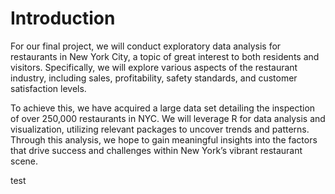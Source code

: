 # Introduction

For our final project, we will conduct exploratory data analysis for restaurants in New York City, a topic of great interest to both residents and visitors. Specifically, we will explore various aspects of the restaurant industry, including sales, profitability, safety standards, and customer satisfaction levels.

To achieve this, we have acquired a large data set detailing the inspection of over 250,000 restaurants in NYC. We will leverage R for data analysis and visualization, utilizing relevant packages to uncover trends and patterns. Through this analysis, we hope to gain meaningful insights into the factors that drive success and challenges within New York’s vibrant restaurant scene.

test